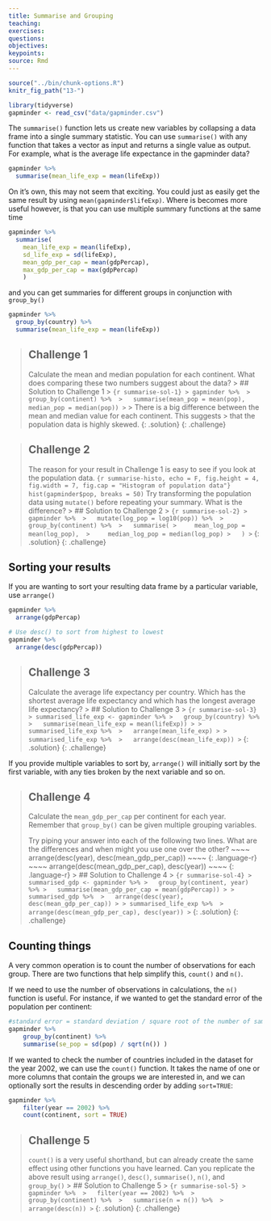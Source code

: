 ```yaml
---
title: Summarise and Grouping
teaching: 
exercises: 
questions:
objectives:
keypoints:
source: Rmd
---
```


```r
source("../bin/chunk-options.R")
knitr_fig_path("13-")

library(tidyverse)
gapminder <- read_csv("data/gapminder.csv")
```

The `summarise()` function lets us create new variables by collapsing a data frame into a single 
summary statistic. You can use `summarise()` with any function that takes a vector as input and 
returns a single value as output. For example, what is the average life expectance in the gapminder 
data?

```r
gapminder %>% 
  summarise(mean_life_exp = mean(lifeExp))
```

On it's own, this may not seem that exciting. You could just as easily get the same result by using
`mean(gapminder$lifeExp)`. Where is becomes more useful however, is that you can use multiple 
summary functions at the same time
```r
gapminder %>% 
  summarise(
    mean_life_exp = mean(lifeExp),
    sd_life_exp = sd(lifeExp),
    mean_gdp_per_cap = mean(gdpPercap),
    max_gdp_per_cap = max(gdpPercap)
    )
```

and you can get summaries for different groups in conjunction with `group_by()`

```r
gapminder %>% 
  group_by(country) %>% 
  summarise(mean_life_exp = mean(lifeExp))
```
> ## Challenge 1
> Calculate the mean and median population for each continent. What does comparing these two numbers
> suggest about the data?
> > ## Solution to Challenge 1
> > ``` {r summarise-sol-1}
> > gapminder %>% 
> >   group_by(continent) %>% 
> >   summarise(mean_pop = mean(pop), median_pop = median(pop))
> > ```
> > There is a big difference between the mean and median value for each continent. This suggests 
> > that the population data is highly skewed.
> {: .solution}
{: .challenge}

> ## Challenge 2
> The reason for your result in Challenge 1 is easy to see if you look at the population data.
> ``` {r summarise-histo, echo = F, fig.height = 4, fig.width = 7, fig.cap = "Histogram of population data"}
> hist(gapminder$pop, breaks = 50)
> ```
> Try transforming the population data using `mutate()` before repeating your summary. What is the 
> difference?
> > ## Solution to Challenge 2
> > ``` {r summarise-sol-2}
> > gapminder %>% 
> >   mutate(log_pop = log10(pop)) %>% 
> >   group_by(continent) %>% 
> >   summarise(
> >     mean_log_pop = mean(log_pop), 
> >     median_log_pop = median(log_pop)
> >   )
> > ```
> {: .solution}
{: .challenge}

## Sorting your results
If you are wanting to sort your resulting data frame by a particular variable, use `arrange()`

```r
gapminder %>% 
  arrange(gdpPercap)

# Use desc() to sort from highest to lowest
gapminder %>% 
  arrange(desc(gdpPercap))
```

> ## Challenge 3
> Calculate the average life expectancy per country. Which has the shortest average life expectancy 
> and which has the longest average life expectancy?
> > ## Solution to Challenge 3
> > ``` {r summarise-sol-3}
> > summarised_life_exp <- gapminder %>%
> >   group_by(country) %>%
> >   summarise(mean_life_exp = mean(lifeExp))
> >
> > summarised_life_exp %>% 
> >   arrange(mean_life_exp)
> >
> > summarised_life_exp %>% 
> >   arrange(desc(mean_life_exp))
> > ```
> {: .solution}
{: .challenge}

If you provide multiple variables to sort by, `arrange()` will initially sort by the first variable,
with any ties broken by the next variable and so on.

> ## Challenge 4
> Calculate the `mean_gdp_per_cap` per continent for each year. Remember that `group_by()` can 
> be given multiple grouping variables.
>
> Try piping your answer into each of the following two lines. What are the differences and 
> when might you use one over the other?
> ~~~~
> arrange(desc(year), desc(mean_gdp_per_cap))
> ~~~~
> {: .language-r}
> ~~~~
> arrange(desc(mean_gdp_per_cap), desc(year))
> ~~~~
> {: .language-r}
> > ## Solution to Challenge 4
> > ``` {r summarise-sol-4}
> > summarised_gdp <- gapminder %>%
> >   group_by(continent, year) %>%
> >   summarise(mean_gdp_per_cap = mean(gdpPercap))
> >
> > summarised_gdp %>% 
> >   arrange(desc(year), desc(mean_gdp_per_cap))
> >
> > summarised_life_exp %>% 
> >   arrange(desc(mean_gdp_per_cap), desc(year))
> > ```
> {: .solution}
{: .challenge}

## Counting things
A very common operation is to count the number of observations for each group. There are two 
functions that help simplify this, `count()` and `n()`.

If we need to use the number of observations in calculations, the `n()` function is useful. 
For instance, if we wanted to get the standard error of the population per continent:

```r
#standard error = standard deviation / square root of the number of samples
gapminder %>%
    group_by(continent) %>%
    summarise(se_pop = sd(pop) / sqrt(n()) )
```

If we wanted to check the number of countries included in the dataset for the year 2002, we can use 
the `count()` function. It takes the name of one or more columns that contain the groups we are 
interested in, and we can optionally sort the results in descending order by adding `sort=TRUE`:

```r
gapminder %>%
    filter(year == 2002) %>%
    count(continent, sort = TRUE)
```

> ## Challenge 5
> `count()` is a very useful shorthand, but can already create the same effect using other functions 
> you have learned. Can you replicate the above result using `arrange()`, `desc()`, `summarise()`, 
> `n()`, and `group_by()`
> > ## Solution to Challenge 5
> > ``` {r summarise-sol-5}
> > gapminder %>% 
> >   filter(year == 2002) %>% 
> >   group_by(continent) %>% 
> >   summarise(n = n()) %>% 
> >   arrange(desc(n))
> > ```
> {: .solution}
{: .challenge}